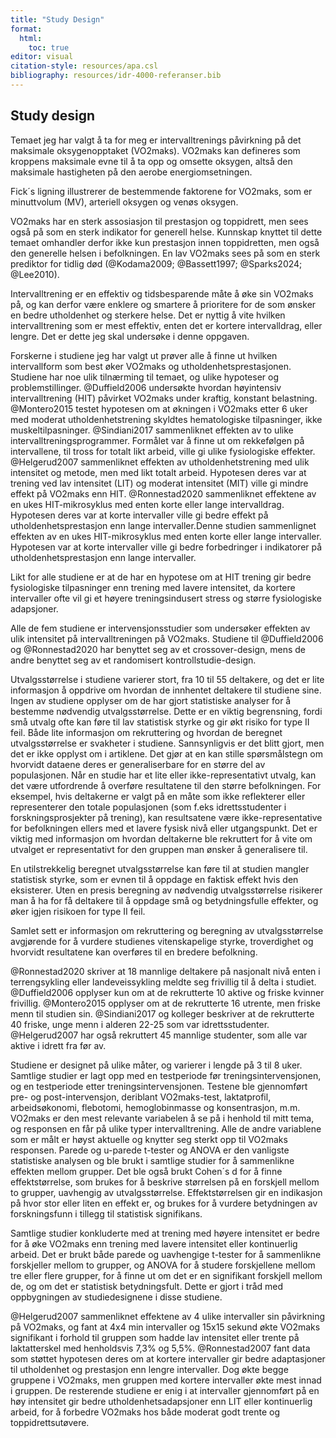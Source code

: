 ```yaml
---
title: "Study Design"
format: 
  html:
    toc: true
editor: visual
citation-style: resources/apa.csl
bibliography: resources/idr-4000-referanser.bib
---
```


## Study design

Temaet jeg har valgt å ta for meg er intervalltrenings påvirkning på det maksimale oksygenopptaket (VO2maks). VO2maks kan defineres som kroppens maksimale evne til å ta opp og omsette oksygen, altså den maksimale hastigheten på den aerobe energiomsetningen.

Fick´s ligning illustrerer de bestemmende faktorene for VO2maks, som er minuttvolum (MV), arteriell oksygen og venøs oksygen.

VO2maks har en sterk assosiasjon til prestasjon og toppidrett, men sees også på som en sterk indikator for generell helse. Kunnskap knyttet til dette temaet omhandler derfor ikke kun prestasjon innen toppidretten, men også den generelle helsen i befolkningen. En lav VO2maks sees på som en sterk prediktor for tidlig død (@Kodama2009; @Bassett1997; @Sparks2024; @Lee2010).

Intervalltrening er en effektiv og tidsbesparende måte å øke sin VO2maks på, og kan derfor være enklere og smartere å prioritere for de som ønsker en bedre utholdenhet og sterkere helse. Det er nyttig å vite hvilken intervalltrening som er mest effektiv, enten det er kortere intervalldrag, eller lengre. Det er dette jeg skal undersøke i denne oppgaven.

Forskerne i studiene jeg har valgt ut prøver alle å finne ut hvilken intervallform som best øker VO2maks og utholdenhetsprestasjonen. Studiene har noe ulik tilnærming til temaet, og ulike hypoteser og problemstillinger. @Duffield2006 undersøkte hvordan høyintensiv intervalltrening (HIT) påvirket VO2maks under kraftig, konstant belastning. @Montero2015 testet hypotesen om at økningen i VO2maks etter 6 uker med moderat utholdenhetstrening skyldtes hematologiske tilpasninger, ikke muskeltilpasninger. @Sindiani2017 sammenliknet effekten av to ulike intervalltreningsprogrammer. Formålet var å finne ut om rekkefølgen på intervallene, til tross for totalt likt arbeid, ville gi ulike fysiologiske effekter. @Helgerud2007 sammenliknet effekten av utholdenhetstrening med ulik intensitet og metode, men med likt totalt arbeid. Hypotesen deres var at trening ved lav intensitet (LIT) og moderat intensitet (MIT) ville gi mindre effekt på VO2maks enn HIT. @Ronnestad2020 sammenliknet effektene av en ukes HIT-mikrosyklus med enten korte eller lange intervalldrag. Hypotesen deres var at korte intervaller ville gi bedre effekt på utholdenhetsprestasjon enn lange intervaller.Denne studien sammenlignet effekten av en ukes HIT-mikrosyklus med enten korte eller lange intervaller. Hypotesen var at korte intervaller ville gi bedre forbedringer i indikatorer på utholdenhetsprestasjon enn lange intervaller.

Likt for alle studiene er at de har en hypotese om at HIT trening gir bedre fysiologiske tilpasninger enn trening med lavere intensitet, da kortere intervaller ofte vil gi et høyere treningsindusert stress og større fysiologiske adapsjoner.

Alle de fem studiene er intervensjonsstudier som undersøker effekten av ulik intensitet på intervalltreningen på VO2maks. Studiene til @Duffield2006 og @Ronnestad2020 har benyttet seg av et crossover-design, mens de andre benyttet seg av et randomisert kontrollstudie-design.

Utvalgsstørrelse i studiene varierer stort, fra 10 til 55 deltakere, og det er lite informasjon å oppdrive om hvordan de innhentet deltakere til studiene sine. Ingen av studiene opplyser om de har gjort statistiske analyser for å bestemme nødvendig utvalgsstørrelse. Dette er en viktig begrensning, fordi små utvalg ofte kan føre til lav statistisk styrke og gir økt risiko for type II feil. Både lite informasjon om rekruttering og hvordan de beregnet utvalgsstørrelse er svakheter i studiene. Sannsynligvis er det blitt gjort, men det er ikke opplyst om i artiklene. Det gjør at en kan stille spørsmålstegn om hvorvidt dataene deres er generaliserbare for en større del av populasjonen. Når en studie har et lite eller ikke-representativt utvalg, kan det være utfordrende å overføre resultatene til den større befolkningen. For eksempel, hvis deltakerne er valgt på en måte som ikke reflekterer eller representerer den totale populasjonen (som f.eks idrettsstudenter i forskningsprosjekter på trening), kan resultsatene være ikke-representative for befolkningen ellers med et lavere fysisk nivå eller utgangspunkt. Det er viktig med informasjon om hvordan deltakerne ble rekruttert for å vite om utvalget er representativt for den gruppen man ønsker å generalisere til.

En utilstrekkelig beregnet utvalgsstørrelse kan føre til at studien mangler statistisk styrke, som er evnen til å oppdage en faktisk effekt hvis den eksisterer. Uten en presis beregning av nødvendig utvalgsstørrelse risikerer man å ha for få deltakere til å oppdage små og betydningsfulle effekter, og øker igjen risikoen for type II feil.

Samlet sett er informasjon om rekruttering og beregning av utvalgsstørrelse avgjørende for å vurdere studienes vitenskapelige styrke, troverdighet og hvorvidt resultatene kan overføres til en bredere befolkning.

@Ronnestad2020 skriver at 18 mannlige deltakere på nasjonalt nivå enten i terrengsykling eller landeveissykling meldte seg frivillig til å delta i studiet. @Duffield2006 opplyser kun om at de rekrutterte 10 aktive og friske kvinner frivillig. @Montero2015 opplyser om at de rekrutterte 16 utrente, men friske menn til studien sin. @Sindiani2017 og kolleger beskriver at de rekrutterte 40 friske, unge menn i alderen 22-25 som var idrettsstudenter. @Helgerud2007 har også rekruttert 45 mannlige studenter, som alle var aktive i idrett fra før av.

Studiene er designet på ulike måter, og varierer i lengde på 3 til 8 uker. Samtlige studier er lagt opp med en testperiode før treningsintervensjonen, og en testperiode etter treningsintervensjonen. Testene ble gjennomført pre- og post-intervensjon, deriblant VO2maks-test, laktatprofil, arbeidsøkonomi, flebotomi, hemoglobinmasse og konsentrasjon, m.m. VO2maks er den mest relevante variabelen å se på i henhold til mitt tema, og responsen en får på ulike typer intervalltrening. Alle de andre variablene som er målt er høyst aktuelle og knytter seg sterkt opp til VO2maks responsen. Parede og u-parede t-tester og ANOVA er den vanligste statistiske analysen og ble brukt i samtlige studier for å sammenlikne effekten mellom grupper. Det ble også brukt Cohen´s d for å finne effektstørrelse, som brukes for å beskrive størrelsen på en forskjell mellom to grupper, uavhengig av utvalgsstørrelse. Effektstørrelsen gir en indikasjon på hvor stor eller liten en effekt er, og brukes for å vurdere betydningen av forskningsfunn i tillegg til statistisk signifikans.

Samtlige studier konkluderte med at trening med høyere intensitet er bedre for å øke VO2maks enn trening med lavere intensitet eller kontinuerlig arbeid. Det er brukt både parede og uavhengige t-tester for å sammenlikne forskjeller mellom to grupper, og ANOVA for å studere forskjellene mellom tre eller flere grupper, for å finne ut om det er en signifikant forskjell mellom de, og om det er statistisk betydningsfult. Dette er gjort i tråd med oppbygningen av studiedesignene i disse studiene.

@Helgerud2007 sammenliknet effektene av 4 ulike intervaller sin påvirkning på VO2maks, og fant at 4x4 min intervaller og 15x15 sekund økte VO2maks signifikant i forhold til gruppen som hadde lav intensitet eller trente på laktatterskel med henholdsvis 7,3% og 5,5%. @Ronnestad2007 fant data som støttet hypotesen deres om at kortere intervaller gir bedre adaptasjoner til utholdenhet og prestasjon enn lengre intervaller. Dog økte begge gruppene i VO2maks, men gruppen med kortere intervaller økte mest innad i gruppen. De resterende studiene er enig i at intervaller gjennomført på en høy intensitet gir bedre utholdenhetsadapsjoner enn LIT eller kontinuerlig arbeid, for å forbedre VO2maks hos både moderat godt trente og toppidrettsutøvere.
